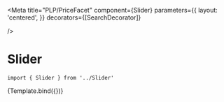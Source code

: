 
<Meta
  title="PLP/PriceFacet"
  component={Slider}
  parameters={{
    layout: 'centered',
  }}
  decorators={[SearchDecorator]}

/>


# Slider

```
import { Slider } from '../Slider'
```

<Canvas>
  <Story
    name="PriceFacet"
    args={{
      filterData: mockPriceFilter,
    }}
  >
    {Template.bind({})}
  </Story>
</Canvas>
